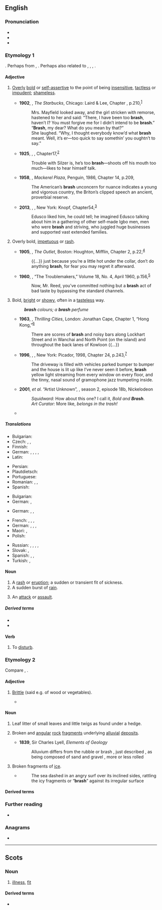 {{also|Brash}}
==English==

===Pronunciation===
* {{IPA|en|/bɹæʃ/}}
* {{audio|en|LL-Q1860 (eng)-Vealhurl-brash.wav |Audio (UK)}}
* {{rhymes|en|æʃ|s=1}}

===Etymology 1===
{{unk|en|Uncertain}}. Perhaps from {{bor|en|sco|brash}}, {{m|sco|brasch|t=a violent onset; an attack or assault}}. Perhaps also related to {{cog|nl|bars|t=stern; strict}}, {{cog|de|barsch|t=harsh; unfriendly}}, {{cog|da|barsk|t=harsh; rough; tough}}, {{cog|sv|barsk|t=harsh; impetuous}}.

====Adjective====
{{en-adj|er|more}}

# {{lb|en|of people or behaviour}} [[overly|Overly]] [[bold]] or [[self-assertive]] to the point of being [[insensitive]], [[tactless]] or [[impudent]]; [[shameless]].
#: {{syn|en|audacious|brassy|brazen|cocky|undiplomatic}}
#: {{ux|en|a '''brash''' young businessman; a '''brash''' tabloid; a '''brash''' sense of humour}}
#* '''1902''', {{w|Opie Read}}, ''The Starbucks'', Chicago: Laird & Lee, Chapter , p.{{nbsp}}210,<sup>[http://www.gutenberg.org/files/18984/18984-h/18984-h.htm]</sup>
#*: Mrs. Mayfield looked away, and the girl stricken with remorse, hastened to her and said: “There, I have been too '''brash''', haven’t I? You must forgive me for I didn’t intend to be '''brash'''.”
#*: “'''Brash''', my dear? What do you mean by that?”
#*: She laughed. “Why, I thought everybody know’d what '''brash''' meant. Well, it’s er—too quick to say somethin’ you oughtn’t to say.”
#* '''1925''', {{w|Sinclair Lewis}}, ''{{w|Arrowsmith}}'', Chapter{{nbsp}}17,<sup>[http://gutenberg.net.au/ebooks02/0200131h.html]</sup>
#*: Trouble with Silzer is, he’s too '''brash'''—shoots off his mouth too much—likes to hear himself talk.
#* '''1958''', {{w|Peter De Vries}}, ''Mackerel Plaza'', Penguin, 1986, Chapter 14, p.{{nbsp}}209,
#*: The American’s '''brash''' unconcern for nuance indicates a young and vigorous country, the Briton’s clipped speech an ancient, proverbial reserve.
#* '''2013''', {{w|Chimamanda Ngozi Adichie}}, ''{{w|Americanah}}'', New York: Knopf, Chapter{{nbsp}}54,<sup>[https://books.google.ca/books?id=siSlP9JOj2YC&printsec=frontcover#v=onepage&q&f=false]</sup>
#*: Edusco liked him, he could tell; he imagined Edusco talking about him in a gathering of other self-made Igbo men, men who were '''brash''' and striving, who juggled huge businesses and supported vast extended families.
# {{lb|en|of actions}} Overly bold, [[impetuous]] or [[rash]].
#: {{syn|en|foolhardy|reckless}}
#* '''1905''', {{w|Andy Adams (writer)|Andy Adams}}, ''The Outlet'', Boston: Houghton, Mifflin, Chapter 2, p.{{nbsp}}22,<sup>[https://archive.org/details/theoutlet00adamrich]</sup>
#*: {{...}} just because you’re a little hot under the collar, don’t do anything '''brash''', for fear you may regret it afterward.
#* '''1960''', {{w|George O. Smith}}, “The Troublemakers,” ''{{w|Galaxy Science Fiction}}'' Volume 18, No. 4, April 1960, p.{{nbsp}}156,<sup>[https://archive.org/details/Galaxy_v18n04_1960-04]</sup>
#*: Now, Mr. Reed, you’ve committed nothing but a '''brash''' act of bad taste by bypassing the standard channels.
# {{lb|en|of things}} Bold, [[bright]] or [[showy]], often in a [[tasteless]] way.
#: {{syn|en|flashy|garish|loud|splashy|Thesaurus:gaudy}}
#: '''''brash''' colours; a '''brash''' perfume''
#* '''1963''', {{w|Ian Fleming}}, ''Thrilling Cities'', London: Jonathan Cape, Chapter 1, “Hong Kong,”<sup>[https://www.fadedpage.com/books/20160517/html.php]</sup>
#*: There are scores of '''brash''' and noisy bars along Lockhart Street and in Wanchai and North Point (on the island) and throughout the back lanes of Kowloon {{...}}
#* '''1996''', {{w|Guy Vanderhaeghe}}, ''{{w|The Englishman's Boy|The Englishman’s Boy}}'', New York: Picador, 1998, Chapter 24, p.{{nbsp}}243,<sup>[https://openlibrary.org/ia/englishmansboy00vand]</sup>
#*: The driveway is filled with vehicles parked bumper to bumper and the house is lit up like I’ve never seen it before, '''brash''' yellow light streaming from every window on every floor, and the tinny, nasal sound of gramophone jazz trumpeting inside.
#* '''2001''', {{w|Walt Dohrn}} ''et al.'' “Artist Unknown”, ''{{w|SpongeBob SquarePants}}'', season 2, episode 18b, Nickelodeon
#*: ''Squidward:'' How about this one? I call it, ''Bold and '''Brash'''''.
#*: ''Art Curator:'' More like, ''belongs in the trash!''
#* {{quote-journal|en|date=2021 December 15|author=Robin Leleux|title=Awards honour the best restoration projects: The Great Western Railway Craft Skills Award: Victoria Arcade|journal=RAIL|issue=946|page=59|text=Sadly, by the 1970s the arcade had gone downmarket with '''brash''' shop fronts and cheap shops, some of doubtful reputation.}}

=====Translations=====
{{trans-top|overly bold or self-assertive}}
* Bulgarian: {{t+|bg|безразсъден}}
* Czech: {{t|cs|suverénní}}, {{t+|cs|neomalený}}, {{t+|cs|drzý}}
* Finnish: {{t+|fi|röyhkeä}}
* German: {{t+|de|dreist}}, {{t+|de|forsch }}, {{t+|de|frech}}, {{t+|de|schnodderig}}, {{t+|de|keck}}
* Latin: {{t|la|procax}}
{{trans-mid}}
* Persian: {{t+|fa|گستاخ|tr=gostâx}}
* Plautdietsch: {{t|pdt|schwiendriest}}
* Portuguese: {{t|pt|procaz}}
* Romanian: {{t|ro|tupeist|m}}, {{t+|ro|obraznic|m}}, {{t+|ro|impertinent|m}}
* Spanish: {{t+|es|procaz}}
{{trans-bottom}}

{{trans-top|impetuous or rash}}
* Bulgarian: {{t+|bg|стремителен}}
* German: {{t+|de|nassforsch}}, {{t+|de|übermütig}}
{{trans-mid}}
{{trans-bottom}}

{{trans-top|bold, bright or showy}}
* German: {{t+|de|schrill }}, {{t+|de|grell}}, {{t|de|knallig}}
{{trans-mid}}
{{trans-bottom}}

{{checktrans-top}}
* French: {{t+|fr|irréfléchi}}, {{t+|fr|agressif}}, {{t+|fr|culotté}} {{qualifier|familiar}}, {{t+|fr|gonflé}} {{qualifier|familiar}}
* German: {{t+|de|ungestüm}}, {{t+|de|taktlos}}, {{t+|de|ungezogen}}, {{t+|de|dreist}}
* Maori: {{t|mi|tōtōā}}, {{t|mi|pokerenoa}}
* Polish: {{t+|pl|nietaktowny}}
{{trans-mid}}
* Russian: {{t+|ru|стреми́тельный}}, {{t+|ru|нечувствительный}}, {{t+|ru|беста́ктный}}, {{t+|ru|наха́льный}}, {{t+|ru|бесстыдный}}
* Slovak: {{t|sk|bezcitný}}, {{t|sk|netaktný}}
* Spanish: {{t+|es|irreflexivo}}, {{t+|es|precipitado}}, {{t+|es|tosco}}
* Turkish: {{t|tr|utanmadan}}, {{t+|tr|terbiyesiz}}
{{trans-bottom}}

====Noun====
{{en-noun|~}}

# A [[rash]] or [[eruption]]; a sudden or transient fit of sickness.
# A sudden burst of [[rain]].
# {{lb|en|obsolete}} An [[attack]] or [[assault]].

=====Derived terms=====
* {{l|en|water brash}}
* {{l|en|weaning brash}}

====Verb====
{{en-verb}}

# {{lb|en|transitive|obsolete}} To [[disturb]].

===Etymology 2===
Compare {{cog|en-US|bresk}}, {{m|en|brusk||fragile, brittle}}.

====Adjective====
{{en-adj|er|more}}

# {{lb|en|US|colloquial|dated}} [[brittle|Brittle]] (said e.g. of wood or vegetables).
#*{{quote-book|en|1919|{{w|Forest Products Laboratory}}|Wood in Aircraft Construction|passage='''Brash''' wood, when tested in bending, breaks with a short, sharp fracture instead of developing a splintering failure and absorbs a comparatively small amount of work between the elastic limit and final failure}}

====Noun====
{{en-noun|~}}

# Leaf litter of small leaves and little twigs as found under a hedge.
# {{lb|en|geology}} Broken and [[angular]] [[rock]] [[fragment]]s underlying [[alluvial]] [[deposit]]s.
#* '''1839''', Sir Charles Lyell, ''Elements of Geology''
#*:Alluvium differs from the rubble or brash , just described , as being composed of sand and gravel , more or less rolled
# Broken fragments of [[ice]].
#* {{RQ:Kane John}}
#*:The sea dashed in an angry surf over its inclined sides, rattling the icy fragments or “'''brash'''” against its irregular surface

====Derived terms====
{{der2|en|brash ice|stone brash}}

===Further reading===
* {{R:Webster 1913}}

===Anagrams===
* {{anagrams|en|a=abhrs|Harbs|brahs|h bars|h-bars|hbars|shrab}}

{{C|en|Personality}}

----

==Scots==

===Noun===
{{sco-noun|es}}

# [[illness]], [[fit]]

====Derived terms====
* {{l|sco|water brash}}